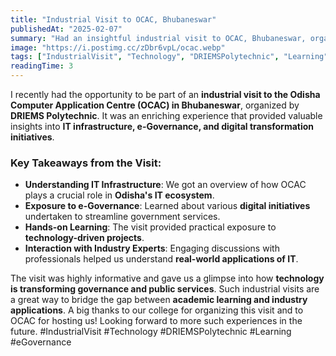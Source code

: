 ```yaml
---
title: "Industrial Visit to OCAC, Bhubaneswar"
publishedAt: "2025-02-07"
summary: "Had an insightful industrial visit to OCAC, Bhubaneswar, organized by our college, DRIEMS Polytechnic, where we explored various advancements in IT and e-Governance."
image: "https://i.postimg.cc/zDbr6vpL/ocac.webp"
tags: ["IndustrialVisit", "Technology", "DRIEMSPolytechnic", "Learning"]
readingTime: 3
---
```


I recently had the opportunity to be part of an **industrial visit to the Odisha Computer Application Centre (OCAC) in Bhubaneswar**, organized by **DRIEMS Polytechnic**. It was an enriching experience that provided valuable insights into **IT infrastructure, e-Governance, and digital transformation initiatives**.

### Key Takeaways from the Visit:
- **Understanding IT Infrastructure**: We got an overview of how OCAC plays a crucial role in **Odisha's IT ecosystem**.
- **Exposure to e-Governance**: Learned about various **digital initiatives** undertaken to streamline government services.
- **Hands-on Learning**: The visit provided practical exposure to **technology-driven projects**.
- **Interaction with Industry Experts**: Engaging discussions with professionals helped us understand **real-world applications of IT**.

The visit was highly informative and gave us a glimpse into how **technology is transforming governance and public services**. Such industrial visits are a great way to bridge the gap between **academic learning and industry applications**.
A big thanks to our college for organizing this visit and to OCAC for hosting us! Looking forward to more such experiences in the future.
#IndustrialVisit #Technology #DRIEMSPolytechnic #Learning #eGovernance
